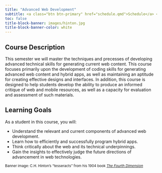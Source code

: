```yaml
---
title: "Advanced Web Development"
subtitle: <a class="btn btn-primary" href="schedule.qmd">Schedule</a> <a class="btn btn-primary" href="assignments.md">Assignments</a> <a class="btn btn-primary" href="policies.md">Course Policies</a> <a class="btn btn-primary" href="https://sakai.washjeff.edu">Sakai</a>
toc: false
title-block-banner: images/hinton.jpg
title-block-banner-color: white
---
```


## Course Description

This semester we will master the techniques and precesses of developing advanced technical skills for generating current web content. This course focuses primarily upon the development of coding skills for generating advanced web content and hybrid apps, as well as maintaining an aptitude for creating effective designs and interfaces. In addition, this course is designed to help students develop the ability to produce an informed critique of web and mobile resources, as well as a capacity for evaluation and assessment of such materials.

## Learning Goals

As a student in this course, you will:

- Understand the relevant and current components of advanced web development.
- Learn how to efficiently and successfully program hybrid apps.
- Think critically about the web and its technical underpinnings.
- Gain the insights to effectively judge the future directions of advancement in web technologies.

<small>Banner image: C.H. Hinton's "tesseracts" from his 1904 book [*The Fourth Dimension*](https://publicdomainreview.org/essay/notes-on-the-fourth-dimension/)</small>
